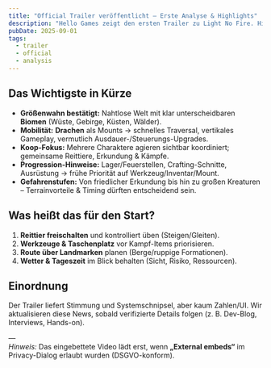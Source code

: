 ```yaml
---
title: "Official Trailer veröffentlicht – Erste Analyse & Highlights"
description: "Hello Games zeigt den ersten Trailer zu Light No Fire. Hier sind die wichtigsten Beobachtungen und was sie fürs Gameplay bedeuten."
pubDate: 2025-09-01
tags:
  - trailer
  - official
  - analysis
---
```



<EmbedYouTube
  url="https://www.youtube.com/watch?v=jKQem4Z6ioQ"
  title="Light No Fire — Official Trailer"
/>

## Das Wichtigste in Kürze

- **Größenwahn bestätigt:** Nahtlose Welt mit klar unterscheidbaren **Biomen** (Wüste, Gebirge, Küsten, Wälder).
- **Mobilität:** **Drachen** als Mounts → schnelles Traversal, vertikales Gameplay, vermutlich Ausdauer-/Steuerungs-Upgrades.
- **Koop-Fokus:** Mehrere Charaktere agieren sichtbar koordiniert; gemeinsame Reittiere, Erkundung & Kämpfe.
- **Progression-Hinweise:** Lager/Feuerstellen, Crafting-Schnitte, Ausrüstung → frühe Priorität auf Werkzeug/Inventar/Mount.
- **Gefahrenstufen:** Von friedlicher Erkundung bis hin zu großen Kreaturen – Terrainvorteile & Timing dürften entscheidend sein.

## Was heißt das für den Start?

1. **Reittier freischalten** und kontrolliert üben (Steigen/Gleiten).
2. **Werkzeuge & Taschenplatz** vor Kampf-Items priorisieren.
3. **Route über Landmarken** planen (Berge/ruppige Formationen).
4. **Wetter & Tageszeit** im Blick behalten (Sicht, Risiko, Ressourcen).

## Einordnung

Der Trailer liefert Stimmung und Systemschnipsel, aber kaum Zahlen/UI. Wir aktualisieren diese News, sobald verifizierte Details folgen (z. B. Dev-Blog, Interviews, Hands-on).

—  
*Hinweis:* Das eingebettete Video lädt erst, wenn **„External embeds“** im Privacy-Dialog erlaubt wurden (DSGVO-konform).
